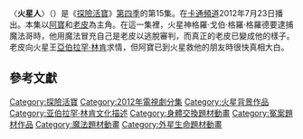 {{onesource|time=2015-05-05T01:06:37+00:00}}
{{refimprove|time=2015-05-05T01:06:37+00:00}}
{{noteTA
|G1=Adventure Time}}
{{Infobox television episode
| title        = 火星人
| series       = [[探險活寶|探險活寶]]
| season       = 4
| episode      = 15
| production = 1009-093<ref name=prodnumbers>{{cite web|title=Shows A-Z, Adventure Time With Finn and Jake|url=http://www.thefutoncritic.com/showatch/adventure-time-with-finn-and-jake/listings/|publisher=The Futon Critic|accessdate=February 3, 2013|archive-date=2013-02-16|archive-url=https://archive.is/20130216213150/http://www.thefutoncritic.com/showatch/adventure-time-with-finn-and-jake/listings/|dead-url=no}}</ref>
| story        = {{le|派屈克·麥克海爾|Patrick McHale(cartoonist)}}<br />{{le|肯特·奧斯本|Kent Osborne}}<br />[[潘得頓·沃德|潘得頓·沃德]]<br>傑西·莫伊尼漢<br>{{le|道格·吞內普爾|Doug TenNapel}}
| writer       = {{le|阿古·卡斯圖埃拉|Ako Castuera}}<br>{{le|傑西·莫伊尼漢|Jesse Moynihan}}
| director     = {{le|拉里·萊奇力特|Larry Leichliter}}
| airdate      = 2012年7月23日
| music    = 
| guests       = 
| length = 11分鐘
| prev         = [[紙牌戰爭|紙牌戰爭]]
| next         = [[燒燙燙的愛|燒燙燙的愛]]
| episode list = 
{{Infobox Adventure Time season 4 episode list}}
<br>[[探險活寶各集列表|探險活寶各集列表]]
}}
〈'''火星人'''〉（{{lang-en|''Sons of Mars''}}）是《[[探險活寶|探險活寶]]》[[探險活寶_(第四季)|第四季]]的第15集。在[[卡通頻道|卡通頻道]]2012年7月23日播出。本集以[[阿寶·馬頓斯|阿寶]]和[[酷狗老皮|老皮]]為主角。在這一集裡，火星神格羅·戈伯·格羅·格羅德要逮捕魔法哥時，他用魔法冒充自己是老皮以逃脫審判，而真正的老皮已變成他的樣子。老皮向火星王[[亞伯拉罕·林肯|亞伯拉罕·林肯]]求情，但阿寶已到火星救他的朋友時很快真相大白。

<!--==劇情==
Magic Man (voiced by [[Tom_Kenny|Tom Kenny]]) is spotted by his four-headed Martian brother Grob Gob Glob Grod, who are planning on bringing Magic Man back to Mars to face trial for his many crimes. Magic Man soon runs into Finn and Jake, and knocks them both unconscious. He then physically turns himself into Jake, and transforms Jake into him. Grob Gob Glob Grod, not realizing the difference, seizes Jake and rockets off to Mars. Finn, aware of the charade, forces Magic Man to take him to his house in order to find something that can help him save Jake. Magic Man's house, however, is completely derelict, and is a reflection of Magic Man's "sick mind". For instance, plants and animals live wildly in the structure, and a tiny Manticore is kept in a glass jar, apparently for Magic Man's amusement.

Finn discovers a Martian teleporter that was given to Magic Man in the hopes that he would learn love and voluntarily return to his home planet. Finn warps to Mars, and witnesses Jake being put on trial in front of [[Abraham_Lincoln|Abraham Lincoln]], the King of Mars. Magic Man is found guilty, and while Jake tries to plead his case, it falls on deaf ears. Lincoln gives Jake two options: he can either be put to death with the Wand of Disbursement, or Lincoln can use the power of the wand to turn him into living star dust. Before Jake can answer, Finn intervenes, accidentally causing the wand to touch Jake, killing him. Lincoln, realizing his mistake, travels to the 37th Dead World and pleads with Death; in exchange for Jake's soul, Lincoln offers up his [[immortality|immortality]]. Finn and Jake then rocket back to Earth and punch Magic Man in the face. Finn then frees the tiny Manticore.

==Production==
[[File:DougTenNapelJune2011.jpg|thumb]].]]
"Sons of Mars" was written and storyboarded by Jesse Moynihan and Ako Castuera, from a story developed by series creator [[Pendleton_Ward|Pendleton Ward]], Patrick McHale, [[Kent_Osborne|Kent Osborne]], Moynihan, and [[Doug_TenNapel|Doug TenNapel]].<ref name=episodecredits>{{cite episode| title=Sons of Mars| series=Adventure Time| serieslink=|credits = Larry Leichliter (director); Jesse Moynihan & Ako Castuera (writers) | network = [[Cartoon_Network|Cartoon Network]] |airdate=July 23, 2012 | season = 4 | number = 15}}</ref> TenNapel had previously written the storyboard for the scrapped [[Adventure_Time_(season_1)|first season]] episode "The Glorriors".<ref>{{cite web|last=Seibert|first=Fred|title='The Glorriors' Storyboard|url=http://www.scribd.com/doc/37568763/The-Glorriors-Storyboard|publisher=[[Scribd|Scribd]]|accessdate=January 14, 2013}}</ref> The reason he was credited for "Sons of Mars" was because the scene featuring Lincoln interacting with Death was very similar to a scene he boarded in a scrapped season one episode.<ref name=episodecredits/><ref>{{cite web|last=Muto|first=Adam|title=What parts of the story for 'Sons of Mars' did Doug TenNapel pitch?|url=http://new.spring.me/#!/GunterFan/q/553171980812043603|publisher=[[Formspring|Formspring]]|accessdate=January 30, 2014}}</ref> The entry was directed by [[Larry_Leichliter|Larry Leichliter]].<ref name=episodecredits/> According to Moynihan, the episode was originally supposed to be connected to the third season episode "Ghost Princess"; in Moynihan's original story, the premise involved both Ghost Princess and Magic Man. In the end, after "extensive meetings" with the show's writing staff, Moynihan decided to rewrite the episode so that it would serve as a sequel to Magic Man's story.<ref>{{cite web|last=Moynihan|first=Jesse|title=Adventure Time Update|url=http://jessemoynihan.com/?p=1676|publisher=JesseMoynihan.com|accessdate=February 5, 2013|date=July 20, 2012}}</ref> The name "Margles" was a reference to Moynihan's Jesse's ex-girlfriend Margaret. Moynihan envisioned the episode as a way to negate any negative energy about their relationship and breakup and "exercise [the energy] from his heart".<ref name=jessemars/>

A large portion of the episode's original draft featured Finn and Jake discovering a strange naturalistic temple inscribed with carvings of Abraham Lincoln. These scenes were excised due to the time constraints of the episode, and creative director Nate Cash storyboarded a shorter scene—featuring Finn and Jake carrying a broken robot—to take the removed material's place.<ref name=natemars>Cash, Nate (Creative director). 2014. "Sons of Mars" [Commentary track], ''Adventure Time'' Season Four [DVD], Los Angeles, CA: [[Cartoon_Network|Cartoon Network]].</ref><ref name=jessemars/> Ward was very conscientious in how Lincoln was portrayed in the episode; he wanted him to be exclusively referred to as "King of Mars". This was because he felt Lincoln's appearance in the pilot was solely for cheap laughs. For "Sons of Mars", Ward wanted his appearance to have real meaning.<ref name=wardmars>Ward, Pendleton (Series creator). 2014. "Sons of Mars" [Commentary track], ''Adventure Time'' Season Four [DVD], Los Angeles, CA: [[Cartoon_Network|Cartoon Network]].</ref>

Several characters make reappearances in this episode. First and foremost it marks the return of Magic Man, voiced by Kenny, who had originally appeared in the first season episode "Freak City".<ref>{{cite episode| title=Freak City | series=Adventure Time| serieslink=|credits = Larry Leichliter (director); Pendleton Ward & Tom Herpich (writers) | network = [[Cartoon_Network|Cartoon Network]] |airdate=July 26, 2010 | season = 1 | number = 20}}</ref><ref name=frederatorarchivesom>{{cite web|title=Tom Kenny is Back as Magic Man|url=http://pwcartoons.frederator.com/post/27631850998/my-juice-tom-kenny-is-back-as-magic-man-in|publisher=[[Frederator|Frederator]]|accessdate=June 19, 2013|archiveurl=http://fluttersly.tumblr.com/post/27649555798/adventuretime-my-juice-tom-kenny-is-back-as|archivedate=July 2012|date=July 2012}}</ref> The episode also features the return appearance of Lincoln as the king of Mars.<ref name=sonsofmarsav/> Lincoln had originally appeared in the series' [[Pilot_(Adventure_Time)|pilot episode]] in 2007.<ref name=sonsofmarsav/> The episode marks the first appearance of the oft-mentioned deity Grob Gob Glob Grod;  Moynihan had crafted the character in order to [[retcon|retcon]] why various names had been ascribed to the being.<ref name=jessemars>Moynihan, Jesse (Storyboard artist). 2014. "Sons of Mars" [Commentary track], ''Adventure Time'' Season Four [DVD], Los Angeles, CA: [[Cartoon_Network|Cartoon Network]].</ref> Ward had originally wanted [[Bill_Nye|Bill Nye]], [[Bill_Cosby|Bill Cosby]], [[Bill_Clinton|Bill Clinton]], and [[Bill_Murray|Bill Murray]] to voice the character, although this did not come to pass.<ref name=sonsofmarsav/><ref>{{cite web|last=Ewalt|first=David|title=It's Adventure Time! Pendleton Ward Talks About His Hit Cartoon|url=http://www.forbes.com/sites/davidewalt/2011/11/15/its-adventure-time-pendleton-ward-talks-about-his-hit-cartoon/|work=[[Forbes|Forbes]]|publisher=Forbes Inc|accessdate=January 22, 2013|date=November 15, 2011}}</ref> The deity's four heads were eventually voiced by Kenny, Tom Gammill, Melissa Villasenor, and [[Miguel_Ferrer|Miguel Ferrer]].<ref name=frederatorarchivesom/> Ferrer also reprised his role as Death, a character who had first appeared in the [[Adventure_Time_(season_2)|second season]] episode "[[Death_in_Bloom|Death in Bloom]]".<ref name=episodecredits/><ref>{{cite episode| title=Death in Bloom | series=Adventure Time| serieslink=|credits = Larry Leichliter (director); Jesse Moynihan & Cole Sanchez (writers) | network = [[Cartoon_Network|Cartoon Network]] |airdate=February 28, 2011 | season = 2 | number = 17}}</ref>

==Reception==
"Sons of Mars" officially aired on July 23, 2012 on [[Cartoon_Network|Cartoon Network]]. As part of Cartoon Network's Monday night line up, "Sons of Mars" helped the network show double digit growth in all kid demos for the night, according to [[Nielsen_rating|Nielsen rating]]s.<ref>{{cite web|last=Bibel|first=Sara|title=Ratings Notes for Adult Swim, TBS, TNT, Cartoon Network and TruTV: 'The Closer', 'Rizzoli & Isles', 'Dallas,' 'Falling Skies, 'Hardcore Pawn,' Black Dynamite' & More|url=http://tvbythenumbers.zap2it.com/2012/07/24/ratings-notes-for-adult-swim-tbs-tnt-cartoon-network-and-trutv-the-closer-rizzoli-isles-dallas-falling-skies-hardcore-pawn-black-dynamite-more/142610/|work=[[TV_by_the_Numbers|TV by the Numbers]]|publisher=[[Zap2it|Zap2it]]|accessdate=February 8, 2014|date=July 24, 2012}}</ref> The episode first saw physical release as part of the 2013 ''Jake the Dad'' DVD, which included 16 episodes from the series' fourth and fifth seasons.<ref>{{cite web|title=Adventure Time: Jake the Dad (DVD + Jake Hat)|url=http://www.walmart.com/ip/26068499?wmlspartner=wlpa&adid=22222222227000000000&wl0=&wl1=g&wl2=c&wl3=21486607510&wl4=&wl5=pla&wl6=19880599990&veh=sem#Movie+Description|publisher=[[Walmart|Walmart]].com|accessdate=July 9, 2013}}</ref>

Oliver Sava of ''[[The_A.V._Club|The A.V. Club]]'' awarded the episode an "A" and described it as a "big mythology episode" for the series.<ref name=sonsofmarsav>{{cite web|last=Sava|first=Oliver|title='Sons of Mars' {{!}} Adventure Time {{!}} TV Club|url=http://www.avclub.com/articles/son-of-marsweb-weirdos,82701/|work=[[The_A.V._Club|The A.V. Club]]|publisher=[[The_Onion|The Onion]]|accessdate=February 5, 2013|date=July 23, 2012}}</ref> He called it "a story for long-time fans of ''Adventure Time''" due to its reveal of several important characters like Lincoln and  Grob Gob Glob Grod.<ref name=sonsofmarsav/> Sava felt that the episode was "random" and "incredibly bizarre", but that it gave both a better look at ''Adventure Time''{{'}}s big picture" as well as the series' "psychedelic panorama of absurdity".<ref name=sonsofmarsav/> Sava specifically applauded the episode's merging of bizarre characters and mundane tasks, such as Grod drawing on an overhead projector, as well as the [[non_sequitur_(literary_device)|non sequitur]] ending featuring the tiny manticore.<ref name=sonsofmarsav/> Gordon Miller of Cinema Sentries called the episode one of the "standouts" of the ''Jake the Dad'' DVD, specifically praising the episode's use of Lincoln.<ref>{{cite web|last=Miller|first=Gordon|title=Adventure Time: Jake the Dad DVD Review: The Fun Hasn't Ended|url=http://cinemasentries.com/review/adventure-time-jake-the-dad-dvd-review/|publisher=Cinema Sentries|accessdate=February 8, 2014|date=September 23, 2013}}</ref> Colin O'Boyle of GeekSmash highlighted the appearance of Lincoln and the tiny manticore, writing, "that, ladies and gents, is one of the reasons I love ''Adventure Time''".<ref>{{cite web|last=O'Boyle|first=Colin|title='Adventure Time: Jake the Dad' DVD Review|url=http://www.geeksmash.com/tv-shows/adventure-time-jake-the-dad-dvd-review637|publisher=GeekSmash|accessdate=February 8, 2014|date=September 17, 2013}}</ref>
-->

==參考文獻==
{{Reflist|2}}

{{探險活寶}}
{{DEFAULTSORT:Sons of Mars}}
[[Category:探險活寶|Category:探險活寶]]
[[Category:2012年電視劇分集|Category:2012年電視劇分集]]
[[Category:火星背景作品|Category:火星背景作品]]
[[Category:亚伯拉罕·林肯文化描述|Category:亚伯拉罕·林肯文化描述]]
[[Category:身體交換題材動畫|Category:身體交換題材動畫]]
[[Category:冤案題材作品|Category:冤案題材作品]]
[[Category:魔法題材動畫|Category:魔法題材動畫]]
[[Category:外星生命題材動畫|Category:外星生命題材動畫]]